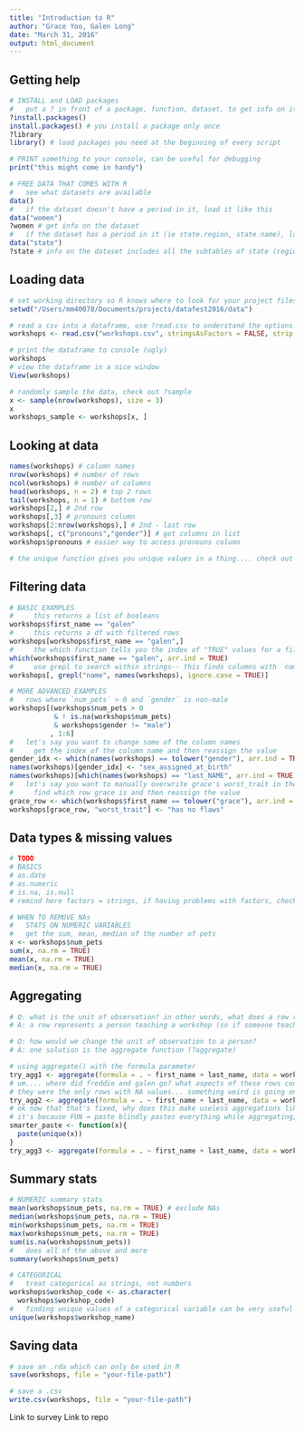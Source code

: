 ```yaml
---
title: "Introduction to R"
author: "Grace Yoo, Galen Long"
date: "March 31, 2016"
output: html_document
---
```


## Getting help

```R
# INSTALL and LOAD packages
#   put a ? in front of a package, function, dataset, to get info on it
?install.packages()
install.packages() # you install a package only once
?library
library() # load packages you need at the beginning of every script

# PRINT something to your console, can be useful for debugging
print("this might come in handy")

# FREE DATA THAT COMES WITH R
#   see what datasets are available
data()
#   if the dataset doesn't have a period in it, load it like this
data("women")
?women # get info on the dataset
#   if the dataset has a period in it (ie state.region, state.name), load it like this
data("state")
?state # info on the dataset includes all the subtables of state (region, name)
```

## Loading data

```R
# set working directory so R knows where to look for your project files
setwd("/Users/mm40078/Documents/projects/datafest2016/data")

# read a csv into a dataframe, use ?read.csv to understand the options!
workshops <- read.csv("workshops.csv", stringsAsFactors = FALSE, strip.white = TRUE, na.strings = c("NA", "NULL", ""), sep = ",")

# print the dataframe to console (ugly)
workshops
# view the dataframe in a nice window
View(workshops)

# randomly sample the data, check out ?sample
x <- sample(nrow(workshops), size = 3)
x
workshops_sample <- workshops[x, ]
```

## Looking at data

```R
names(workshops) # column names
nrow(workshops) # number of rows
ncol(workshops) # number of columns
head(workshops, n = 2) # top 2 rows
tail(workshops, n = 1) # bottom row
workshops[2,] # 2nd row
workshops[,3] # pronouns column
workshops[2:nrow(workshops),] # 2nd - last row
workshops[, c("pronouns","gender")] # get columns in list
workshops$pronouns # easier way to access pronouns column

# the unique function gives you unique values in a thing.... check out ?unique
```

## Filtering data

```R
# BASIC EXAMPLES
#     this returns a list of booleans
workshops$first_name == "galen"
#     this returns a df with filtered rows
workshops[workshops$first_name == "galen",]
#     the which function tells you the index of "TRUE" values for a filter
which(workshops$first_name == "galen", arr.ind = TRUE)
#     use grepl to search within strings-- this finds columns with `name` contained in the column name
workshops[, grepl("name", names(workshops), ignore.case = TRUE)]

# MORE ADVANCED EXAMPLES
#   rows where `num_pets` > 0 and `gender` is non-male
workshops[(workshops$num_pets > 0 
           & ! is.na(workshops$num_pets)
           & workshops$gender != "male")
          , 1:6]
#   let's say you want to change some of the column names
#     get the index of the column name and then reassign the value
gender_idx <- which(names(workshops) == tolower("gender"), arr.ind = TRUE) 
names(workshops)[gender_idx] <- "sex_assigned_at_birth"
names(workshops)[which(names(workshops) == "last_NAME", arr.ind = TRUE)] <- "last_name"
#   let's say you want to manually overwrite grace's worst_trait in the dataframe
#     find which row grace is and then reassign the value
grace_row <- which(workshops$first_name == tolower("grace"), arr.ind = TRUE)
workshops[grace_row, "worst_trait"] <- "has no flaws"
```

## Data types & missing values

```R
# TODO
# BASICS
# as.date
# as.numeric
# is.na, is.null
# remind here factors = strings, if having problems with factors, check how read.csv was set up

# WHEN TO REMOVE NAs
#   STATS ON NUMERIC VARIABLES
#   get the sum, mean, median of the number of pets
x <- workshops$num_pets
sum(x, na.rm = TRUE)
mean(x, na.rm = TRUE)
median(x, na.rm = TRUE)

```

## Aggregating

``` R
# Q: what is the unit of observation? in other words, what does a row represent?
# A: a row represents a person teaching a workshop (so if someone teaches 2 workshops, they'll be listed twice)

# Q: how would we change the unit of observation to a person?
# A: one solution is the aggregate function (?aggregate)

# using aggregate() with the formula parameter
try_agg1 <- aggregate(formula = . ~ first_name + last_name, data = workshops, FUN = paste)
# um.... where did freddie and galen go? what aspects of these rows could have caused their data to disappear?
# they were the only rows with NA values... something weird is going on, let's fix it
try_agg2 <- aggregate(formula = . ~ first_name + last_name, data = workshops, FUN = paste, na.action = na.pass)
# ok now that that's fixed, why does this make useless aggregations like this: c("lizard", "lizard")... ???
# it's because FUN = paste blindly pastes everything while aggregating; make a better function for aggregation
smarter_paste <- function(x){
  paste(unique(x))
}
try_agg3 <- aggregate(formula = . ~ first_name + last_name, data = workshops, FUN = smarter_paste, na.action = na.pass)

```

## Summary stats

```R
# NUMERIC summary stats
mean(workshops$num_pets, na.rm = TRUE) # exclude NAs
median(workshops$num_pets, na.rm = TRUE)
min(workshops$num_pets, na.rm = TRUE)
max(workshops$num_pets, na.rm = TRUE)
sum(is.na(workshops$num_pets))
#   does all of the above and more
summary(workshops$num_pets)

# CATEGORICAL 
#   treat categorical as strings, not numbers
workshops$workshop_code <- as.character(
  workshops$workshop_code)
#   finding unique values of a categorical variable can be very useful
unique(workshops$workshop_name)
```

## Saving data

```R
# save an .rda which can only be used in R
save(workshops, file = "your-file-path")

# save a .csv
write.csv(workshops, file = "your-file-path")
```

Link to survey
Link to repo

